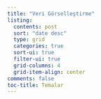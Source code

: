 ```yaml
---
title: "Veri Görselleştirme"
listing:
  contents: post
  sort: "date desc"
  type: grid
  categories: true
  sort-ui: true
  filter-ui: true
  grid-columns: 4
  grid-item-align: center
comments: false
toc-title: Temalar
---
```


